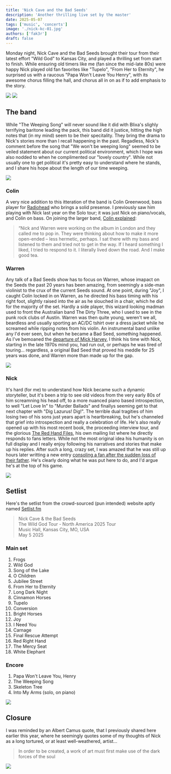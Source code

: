 ```yaml
---
title: 'Nick Cave and the Bad Seeds'
description: 'Another thrilling live set by the master'
date: 2025-05-07
tags: ['music', 'concerts']
image: './nick-kc-01.jpg'
authors: ['fak3r']
draft: false
---
```


Monday night, Nick Cave and the Bad Seeds brought their tour from their latest effort "Wild God" to Kansas City, and played a thrilling set from start to finish. While ensuring old timers like me (fan since the mid-late 80s) were happy Nick played old fan favorites like "Tupelo", "From Her to Eternity", he surprised us with a raucous "Papa Won't Leave You Henry", with its awesome chorus filling the hall, and chorus all in on as if to add emphasis to the story.

![](nick-kc-05.jpg) ![](nick-kc-06.jpg)

## The band

While "The Weeping Song" will never sound like it did with Blixa's slighly terrifying baritone leading the pack, this band did it justice, hitting the high notes that (in my mind) seem to be their specitality. They bring the drama to Nick's stories more than I recall happening in the past. Regadless, Nick's comment before the song that "We won't be weeping long" seemed to be veiled statement about our current political environment, which I hope was also nodded to when he complimented our "lovely country". While not usually one to get political it's pretty easy to understand where he stands, and I share his hope about the length of our time weeping.

![](nick-kc-03.jpg)

### Colin

A very nice addition to this itteration of the band is Colin Greenwood, bass player for [Radiohead](https://www.radiohead.com/) who brings a solid presense. I previously saw him playing with Nick last year on the Solo tour; it was just Nick on piano/vocals, and Colin on bass. On joining the larger band, [Colin explained](https://www.mojo4music.com/articles/stories/colin-greenwood-nick-cave/):

> “Nick and Warren were working on the album in London and they called me to pop in. They were thinking about how to make it more open-ended – less hermetic, perhaps. I sat there with my bass and listened to them and tried not to get in the way. If I heard something I liked, I tried to respond to it. I literally lived down the road. And I make good tea.

### Warren

Any talk of a Bad Seeds show has to focus on Warren, whose imapact on the Seeds the past 20 years has been amazing, from seemingly a side-man violinist to the crux of the current Seeds sound. At one point, during "Joy", I caught Colin locked in on Warren, as he directed his bass timing with his right foot, slightly raised into the air as he slouched in a chair, which he did for the majority of the set. Hardly a side player, this wizard looking madman used to front the Australian band The Dirty Three, who I used to see in the punk rock clubs of Austin. Warren was then quite young, weren't we all, beardless and usually sporting an AC/DC tshirt over a dress jacket while he screamed while ripping notes from his violin. An instrumental band unlike any I'd ever seen, but when he became a Bad Seed, something happened. As I've bemoaned the [departure of Mick Harvey](https://fak3r.com/2009/01/25/mick-harvey-quits-the-bad-seeds/), I think his time with Nick, starting in the late 1970s mind you, had run out, or perhaps he was tired of touring... regardless, a original Bad Seed that proved his meddle for 25 years was done, and Warren more than made up for the gap.

![](nick-kc-02.jpg)

### Nick

It's hard (for me) to understand how Nick became such a dynamic storyteller, but it's been a trip to see old videos from the very early 80s of him screamning his head off, to a more nuanced piano based introspection, to well "Let Love In" to "Murder Ballads" and finallys seeming get to that next chapter with "Dig Lazurus! Dig!". The terrible dual tragities of him losing two of his sons just years apart is heartbreaking, but he's channeled that grief into introspection and really a celebration of life. He's also really opened up with his most recent book, the proceeding interview tour, and the glorious [The Red Hand Files](https://www.theredhandfiles.com/), his own mailing list where he directly responds to fans letters. While not the most original idea his humanity is on full display and I really enjoy following his narratives and stories that make up his replies. After such a long, crazy set, I was amazed that he was still up hours later writting a new entry [consoling a fan after the sudden loss of their father](https://www.theredhandfiles.com/sudden-death-apologise-spiritual-intuition/). He's clearly doing what he was put here to do, and I'd argue he's at the top of his game.

![](nick-kc-04.jpg)

## Setlist

Here's the setlist from the crowd-sourced (pun intended) website aptly named [Setlist.fm](https://www.setlist.fm/setlist/nick-cave-and-the-bad-seeds/2025/music-hall-kansas-city-mo-33526cbd.html)

> Nick Cave & the Bad Seeds <br />
> The Wild God Tour - North America 2025 Tour <br />
> Music Hall, Kansas City, MO, USA <br />
> May 5 2025

### Main set

1. Frogs
1. Wild God
1. Song of the Lake
1. O Children
1. Jubilee Street
1. From Her to Eternity
1. Long Dark Night
1. Cinnamon Horses
1. Tupelo
1. Conversion
1. Bright Horses
1. Joy
1. I Need You
1. Carnage
1. Final Rescue Attempt
1. Red Right Hand
1. The Mercy Seat
1. White Elephant

### Encore

1. Papa Won't Leave You, Henry
1. The Weeping Song
1. Skeleton Tree
1. Into My Arms (solo, on piano)

![](nick-kc-08.jpg)

## Closure

I was reminded by an Albert Camus quote, that I previously shared here earlier this year, where he seemingly quotes some of my thoughts of Nick as a long tortured, or at least well-weathered, artist...

> In order to be created, a work of art must first make use of the dark forces of the soul

![](nick-kc-07.jpg)
